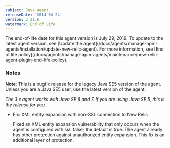 ```yaml
---
subject: Java agent
releaseDate: '2014-04-24'
version: 2.21.6
watermark: End of Life
---
```


<Callout variant="important">
  The end-of-life date for this agent version is July 29, 2019. To update to the latest agent version, see [Update the agent](/docs/agents/manage-apm-agents/installation/update-new-relic-agent). For more information, see [End of life policy](/docs/agents/manage-apm-agents/maintenance/new-relic-agent-plugin-end-life-policy).
</Callout>

### Notes

**Note**: This is a bugfix release for the legacy Java SE5 version of the agent. Unless you are a Java SE5 user, use the latest version of the agent.

_The 3.x agent works with Java SE 6 and 7. If you are using Java SE 5, this is the release for you._

* Fix: XML entity expansion with non-SSL connection to New Relic

  Fixed an XML entity expansion vulnerability that only occurs when the agent is configured with ssl: false; the default is true. The agent already has other protection against unauthorized entity expansion. This fix is an additional layer of protection.
